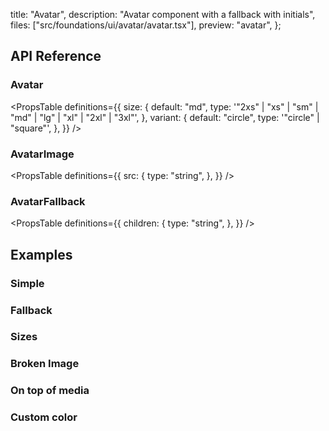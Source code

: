   title: "Avatar",
  description: "Avatar component with a fallback with initials",
  files: ["src/foundations/ui/avatar/avatar.tsx"],
  preview: "avatar",
};

## API Reference

### Avatar

<PropsTable
  definitions={{
    size: {
      default: "md",
      type: '"2xs" | "xs" | "sm" | "md" | "lg" | "xl" | "2xl" | "3xl"',
    },
    variant: {
      default: "circle",
      type: '"circle" | "square"',
    },
  }}
/>

### AvatarImage

<PropsTable
  definitions={{
    src: {
      type: "string",
    },
  }}
/>

### AvatarFallback

<PropsTable
  definitions={{
    children: {
      type: "string",
    },
  }}
/>

## Examples

### Simple

<Preview slug="avatar" />

### Fallback

<Preview slug="avatar-fallback" />

### Sizes

<Preview slug="avatar-sizes" />

### Broken Image

<Preview slug="avatar-broken-image" />

### On top of media

<Preview slug="avatar-on-top-of-media" />

### Custom color

<Preview slug="avatar-custom-color" />
